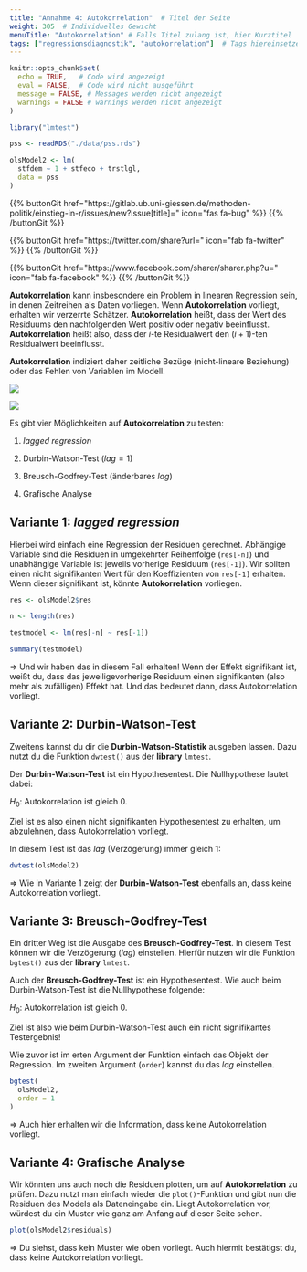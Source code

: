 ```yaml
---
title: "Annahme 4: Autokorrelation"  # Titel der Seite
weight: 305  # Individuelles Gewicht 
menuTitle: "Autokorrelation" # Falls Titel zulang ist, hier Kurztitel
tags: ["regressionsdiagnostik", "autokorrelation"]  # Tags hiereinsetzen; Kurzwort, was auf der Seite passsiert
---
```

```r
knitr::opts_chunk$set(
  echo = TRUE,   # Code wird angezeigt
  eval = FALSE,  # Code wird nicht ausgeführt
  message = FALSE, # Messages werden nicht angezeigt
  warnings = FALSE # warnings werden nicht angezeigt
)

library("lmtest")

pss <- readRDS("./data/pss.rds")

olsModel2 <- lm(
  stfdem ~ 1 + stfeco + trstlgl,   
  data = pss
)      
```

{{% buttonGit href=\"https\:\/\/gitlab.ub.uni-giessen.de\/methoden-politik\/einstieg-in-r\/issues\/new?issue[title]=\" icon=\"fas fa-bug\" %}} {{% /buttonGit %}} 

{{% buttonGit href=\"https\:\/\/twitter.com\/share?url=\" icon=\"fab fa-twitter\" %}} {{% /buttonGit %}}

{{% buttonGit href=\"https\:\/\/www.facebook.com\/sharer\/sharer.php?u=\" icon=\"fab fa-facebook\" %}} {{% /buttonGit %}}

**Autokorrelation** kann insbesondere ein Problem in linearen Regression sein, in denen Zeitreihen als Daten vorliegen. Wenn **Autokorrelation** vorliegt, erhalten wir verzerrte Schätzer. **Autokorrelation** heißt, dass der Wert des Residuums den nachfolgenden Wert positiv oder negativ beeinflusst.  **Autokorrelation** heißt also, dass der $i$-te Residualwert den $(i+1)$-ten Residualwert beeinflusst.

**Autokorrelation** indiziert daher zeitliche Bezüge (nicht-lineare Beziehung) oder das Fehlen von Variablen im Modell.

![](../img/autocorr_pos.png)

![](../img/autocorr_neg.png)

Es gibt vier Möglichkeiten auf **Autokorrelation** zu testen:

1. *lagged regression*

2. Durbin-Watson-Test ($lag = 1$)

3. Breusch-Godfrey-Test (änderbares *lag*)

4. Grafische Analyse

## Variante 1: *lagged regression* 
Hierbei wird einfach eine Regression der Residuen gerechnet. Abhängige Variable sind die Residuen in umgekehrter Reihenfolge (`res[-n]`)  und unabhängige Variable ist jeweils vorherige Residuum (`res[-1]`). Wir sollten einen nicht signifikanten Wert für den Koeffizienten von `res[-1]` erhalten. Wenn dieser signifikant ist, könnte **Autokorrelation** vorliegen.

```r
res <- olsModel2$res  

n <- length(res)       

testmodel <- lm(res[-n] ~ res[-1]) 

summary(testmodel)
```

$\Rightarrow$ Und wir haben das in diesem Fall erhalten! Wenn der Effekt signifikant ist, weißt du, dass das jeweiligevorherige Residuum einen signifikanten (also mehr als zufälligen) Effekt hat. Und das bedeutet dann, dass Autokorrelation vorliegt. 

## Variante 2: Durbin-Watson-Test
Zweitens kannst du dir die **Durbin-Watson-Statistik** ausgeben lassen. Dazu nutzt du die Funktion `dwtest()` aus der **library** `lmtest`.

Der **Durbin-Watson-Test** ist ein Hypothesentest. Die Nullhypothese lautet dabei:

$H_0$: Autokorrelation ist gleich $0$. 

Ziel ist es also einen nicht signifikanten Hypothesentest zu erhalten, um abzulehnen, dass Autokorrelation vorliegt. 

In diesem Test ist das *lag* (Verzögerung) immer gleich $1$:
```r
dwtest(olsModel2)
```

$\Rightarrow$ Wie in Variante 1 zeigt der **Durbin-Watson-Test** ebenfalls an, dass keine Autokorrelation vorliegt. 

## Variante 3: Breusch-Godfrey-Test
Ein dritter Weg ist die Ausgabe des **Breusch-Godfrey-Test**. In diesem Test können wir die Verzögerung (*lag*) einstellen. Hierfür nutzen wir die Funktion `bgtest()` aus der **library** `lmtest`.

Auch der **Breusch-Godfrey-Test** ist ein Hypothesentest. Wie auch beim Durbin-Watson-Test ist die Nullhypothese folgende: 

$H_0$: Autokorrelation ist gleich $0$.

Ziel ist also wie beim Durbin-Watson-Test auch ein nicht signifikantes Testergebnis!

Wie zuvor ist im erten Argument der Funktion einfach das Objekt der Regression. Im zweiten Argument (`order`) kannst du das *lag* einstellen. 
```r
bgtest(
  olsModel2,
  order = 1
) 
```

$\Rightarrow$ Auch hier erhalten wir die Information, dass keine Autokorrelation vorliegt. 

## Variante 4: Grafische Analyse
Wir könnten uns auch noch die Residuen plotten, um auf **Autokorrelation** zu prüfen. Dazu nutzt man einfach wieder die `plot()`-Funktion und gibt nun die Residuen des Models als Dateneingabe ein. Liegt Autokorrelation vor, würdest du ein Muster wie ganz am Anfang auf dieser Seite sehen. 
```r
plot(olsModel2$residuals)
```

$\Rightarrow$ Du siehst, dass kein Muster wie oben vorliegt. Auch hiermit bestätigst du, dass keine Autokorrelation vorliegt. 